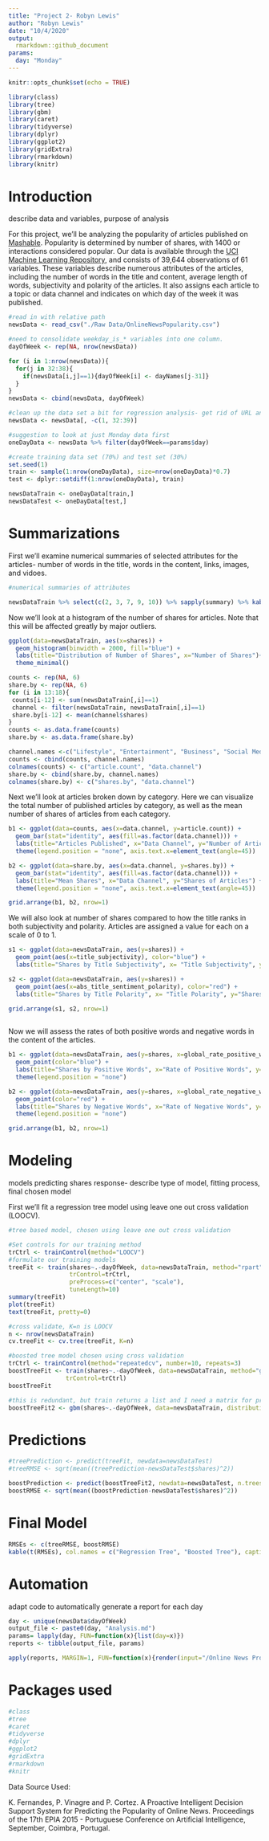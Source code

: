 ```yaml
---
title: "Project 2- Robyn Lewis"
author: "Robyn Lewis"
date: "10/4/2020"
output: 
  rmarkdown::github_document
params:
  day: "Monday"
---
```


```r
knitr::opts_chunk$set(echo = TRUE)

library(class)
library(tree)
library(gbm)
library(caret)
library(tidyverse)
library(dplyr)
library(ggplot2)
library(gridExtra)
library(rmarkdown)
library(knitr)
```

# Introduction

describe data and variables, purpose of analysis

For this project, we'll be analyzing the popularity of articles published on [Mashable](mashable.com). Popularity is determined by number of shares, with 1400 or interactions considered popular. Our data is available through the [UCI Machine Learning Repository](https://archive.ics.uci.edu/ml/datasets/Online+News+Popularity), and consists of 39,644 observations of 61 variables. These variables describe numerous attributes of the articles, including the number of words in the title and content, average length of words, subjectivity and polarity of the articles. It also assigns each article to a topic or data channel and indicates on which day of the week it was published. 

```r
#read in with relative path
newsData <- read_csv("./Raw Data/OnlineNewsPopularity.csv")

```

```r
#need to consolidate weekday_is_* variables into one column. 
dayOfWeek <- rep(NA, nrow(newsData))

for (i in 1:nrow(newsData)){
  for(j in 32:38){
    if(newsData[i,j]==1){dayOfWeek[i] <- dayNames[j-31]}
  }
}
newsData <- cbind(newsData, dayOfWeek)
```

```r
#clean up the data set a bit for regression analysis- get rid of URL and weekday_is_*
newsData <- newsData[, -c(1, 32:39)]
```


```r
#suggestion to look at just Monday data first
oneDayData <- newsData %>% filter(dayOfWeek==params$day)
```

```r
#create training data set (70%) and test set (30%)
set.seed(1)
train <- sample(1:nrow(oneDayData), size=nrow(oneDayData)*0.7)
test <- dplyr::setdiff(1:nrow(oneDayData), train)

newsDataTrain <- oneDayData[train,]
newsDataTest <- oneDayData[test,]

```


# Summarizations

First we'll examine numerical summaries of selected attributes for the articles- number of words in the title, words in the content, links, images, and vidoes.  

```r
#numerical summaries of attributes

newsDataTrain %>% select(c(2, 3, 7, 9, 10)) %>% sapply(summary) %>% kable(digits=2, caption="Numeric Summaries of Article Attributes", col.names=c("Words in Title", "Words in Content", "Links", "Images", "Videos"))
```

Now we'll look at a histogram of the number of shares for articles. Note that this will be affected greatly by major outliers. 

```r
ggplot(data=newsDataTrain, aes(x=shares)) +
  geom_histogram(binwidth = 2000, fill="blue") +
  labs(title="Distribution of Number of Shares", x="Number of Shares")+
  theme_minimal()
```


```r
counts <- rep(NA, 6)
share.by <- rep(NA, 6)
for (i in 13:18){
 counts[i-12] <- sum(newsDataTrain[,i]==1) 
 channel <- filter(newsDataTrain, newsDataTrain[,i]==1)
 share.by[i-12] <- mean(channel$shares)
}
counts <- as.data.frame(counts)
share.by <- as.data.frame(share.by)

channel.names <-c("Lifestyle", "Entertainment", "Business", "Social Media", "Tech", "World")
counts <- cbind(counts, channel.names)
colnames(counts) <- c("article.count", "data.channel")
share.by <- cbind(share.by, channel.names)
colnames(share.by) <- c("shares.by", "data.channel")
```

Next we'll look at articles broken down by category. Here we can visualize the total number of published articles by category, as well as the mean number of shares of articles from each category.  

```r
b1 <- ggplot(data=counts, aes(x=data.channel, y=article.count)) +
  geom_bar(stat="identity", aes(fill=as.factor(data.channel))) +
  labs(title="Articles Published", x="Data Channel", y="Number of Articles") +
  theme(legend.position = "none", axis.text.x=element_text(angle=45))

b2 <- ggplot(data=share.by, aes(x=data.channel, y=shares.by)) +
  geom_bar(stat="identity", aes(fill=as.factor(data.channel))) +
  labs(title="Mean Shares", x="Data Channel", y="Shares of Articles") +
  theme(legend.position = "none", axis.text.x=element_text(angle=45))

grid.arrange(b1, b2, nrow=1)
```

We will also look at number of shares compared to how the title ranks in both subjectivity and polarity. Articles are assigned a value for each on a scale of 0 to 1. 
```r
s1 <- ggplot(data=newsDataTrain, aes(y=shares)) +
  geom_point(aes(x=title_subjectivity), color="blue") +
  labs(title="Shares by Title Subjectivity", x= "Title Subjectivity", y="Shares")

s2 <- ggplot(data=newsDataTrain, aes(y=shares)) +
  geom_point(aes(x=abs_title_sentiment_polarity), color="red") +
  labs(title="Shares by Title Polarity", x= "Title Polarity", y="Shares")

grid.arrange(s1, s2, nrow=1)
  
```

Now we will assess the rates of both positive words and negative words in the content of the articles. 

```r
b1 <- ggplot(data=newsDataTrain, aes(y=shares, x=global_rate_positive_words)) +
  geom_point(color="blue") +
  labs(title="Shares by Positive Words", x="Rate of Positive Words", y="Shares") +
  theme(legend.position = "none")

b2 <- ggplot(data=newsDataTrain, aes(y=shares, x=global_rate_negative_words)) +
  geom_point(color="red") +
  labs(title="Shares by Negative Words", x="Rate of Negative Words", y="shares") +
  theme(legend.position = "none")

grid.arrange(b1, b2, nrow=1)
```
# Modeling

models predicting shares response- describe type of model, fitting process, final chosen model

First we'll fit a regression tree model using leave one out cross validation (LOOCV). 

```r
#tree based model, chosen using leave one out cross validation

#Set controls for our training method
trCtrl <- trainControl(method="LOOCV")
#formulate our training models
treeFit <- train(shares~.-dayOfWeek, data=newsDataTrain, method="rpart", 
                 trControl=trCtrl, 
                 preProcess=c("center", "scale"), 
                 tuneLength=10)
summary(treeFit)
plot(treeFit)
text(treeFit, pretty=0)
```


```r
#cross validate, K=n is LOOCV
n <- nrow(newsDataTrain)
cv.treeFit <- cv.tree(treeFit, K=n)
```


```r
#boosted tree model chosen using cross validation
trCtrl <- trainControl(method="repeatedcv", number=10, repeats=3)
boostTreeFit <- train(shares~.-dayOfWeek, data=newsDataTrain, method="gbm",
                trControl=trCtrl)
boostTreeFit
```

```r
#this is redundant, but train returns a list and I need a matrix for predict()
boostTreeFit2 <- gbm(shares~.-dayOfWeek, data=newsDataTrain, distribution="gaussian", n.trees=50, interaction.depth = 3, shrinkage = 0.1, n.minobsinnode = 10)
```

# Predictions
```r
#treePrediction <- predict(treeFit, newdata=newsDataTest)
#treeRMSE <- sqrt(mean((treePrediction-newsDataTest$shares)^2))

boostPrediction <- predict(boostTreeFit2, newdata=newsDataTest, n.trees=50)
boostRMSE <- sqrt(mean((boostPrediction-newsDataTest$shares)^2))
```

# Final Model

```r
RMSEs <- c(treeRMSE, boostRMSE)
kable(t(RMSEs), col.names = c("Regression Tree", "Boosted Tree"), caption = "RMSEs of the Models")
```

# Automation

adapt code to automatically generate a report for each day


```r
day <- unique(newsData$dayOfWeek)
output_file <- paste0(day, "Analysis.md")
params= lapply(day, FUN=function(x){list(day=x)})
reports <- tibble(output_file, params)

apply(reports, MARGIN=1, FUN=function(x){render(input="/Online News Project.Rmd", output_file=x[[1]], params=x[[2]])})
```

# Packages used
```r
#class
#tree
#caret
#tidyverse
#dplyr
#ggplot2
#gridExtra
#rmarkdown
#knitr
```

Data Source Used:

K. Fernandes, P. Vinagre and P. Cortez. A Proactive Intelligent Decision
    Support System for Predicting the Popularity of Online News. Proceedings
    of the 17th EPIA 2015 - Portuguese Conference on Artificial Intelligence,
    September, Coimbra, Portugal.


